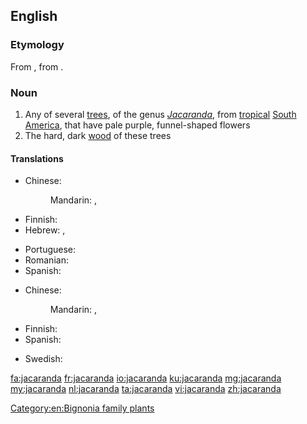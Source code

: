 {{also|Jacaranda|jacarandá}}
==English==

===Etymology===
From {{etyl|pt|en}} {{m|pt|jacarandá}}, from {{etyl|tpw|en}} {{m|tpw|yacaranda}}.

===Noun===
{{wikipedia}}
{{en-noun}}

# Any of several [[tree]]s, of the genus ''[[Jacaranda]]'', from [[tropical]] [[South America]], that have pale purple, funnel-shaped flowers
# The hard, dark [[wood]] of these trees

====Translations====
{{trans-top|the tree}}
* Chinese:
*: Mandarin: {{t|cmn|藍花楹}}, {{t|cmn|蓝花楹|tr=lánhuāyíng}}
* Finnish: {{t|fi|jakaranda}}
* Hebrew: {{t|he|סיגלון|m|tr=siglón}}, {{t|he|יקרנדה|f|tr=yakaránda}}
{{trans-mid}}
* Portuguese: {{t+|pt|jacarandá}}
* Romanian: {{t+|ro|palisandru|m}}
* Spanish: {{t-needed|es}}
{{trans-bottom}}

{{trans-top|the wood of these trees}}
* Chinese:
*: Mandarin: {{t|cmn|藍花楹}}, {{t|cmn|蓝花楹|tr=lánhuāyíng}}
{{trans-mid}}
* Finnish: {{t-needed|fi}}
* Spanish: {{t-needed|es}}
{{trans-bottom}}

{{checktrans-top}}
* Swedish: {{t-check|sv|jakaranda|c}}
{{trans-mid}}
{{trans-bottom}}

[[Category:en:Bignonia family plants]]

[[fa:jacaranda]]
[[fr:jacaranda]]
[[io:jacaranda]]
[[ku:jacaranda]]
[[mg:jacaranda]]
[[my:jacaranda]]
[[nl:jacaranda]]
[[ta:jacaranda]]
[[vi:jacaranda]]
[[zh:jacaranda]]